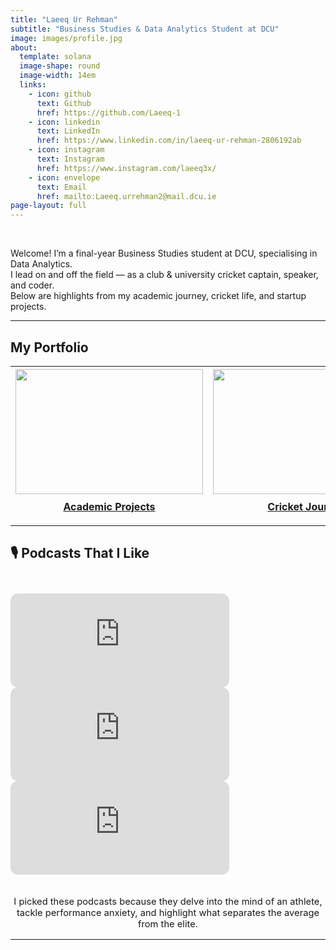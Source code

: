 ```yaml
---
title: "Laeeq Ur Rehman"
subtitle: "Business Studies & Data Analytics Student at DCU"
image: images/profile.jpg
about:
  template: solana
  image-shape: round
  image-width: 14em
  links:
    - icon: github
      text: Github
      href: https://github.com/Laeeq-1
    - icon: linkedin
      text: LinkedIn
      href: https://www.linkedin.com/in/laeeq-ur-rehman-2806192ab
    - icon: instagram
      text: Instagram
      href: https://www.instagram.com/laeeq3x/
    - icon: envelope
      text: Email
      href: mailto:Laeeq.urrehman2@mail.dcu.ie
page-layout: full
---
```


<style>
.fade-in {
  opacity: 0;
  animation: fadeIn 1.2s ease-in forwards;
}

@keyframes fadeIn {
  to { opacity: 1; }
}

.project-container, .podcast-container {
  display: flex;
  justify-content: center;
  gap: 20px;
  flex-wrap: wrap;
  margin-top: 30px;
}

.project-container img, .podcast-container iframe {
  width: 100%;
  max-width: 350px;
  border-radius: 12px;
  transition: transform 0.3s ease;
}

.project-container img:hover {
  transform: translateY(-10px);
}

.project-title {
  font-weight: bold;
  margin-top: 10px;
}

.contact-section {
  text-align: center;
  margin-top: 50px;
  font-size: 1.1em;
}

.contact-section a {
  display: inline-block;
  margin: 10px;
  text-decoration: none;
}
</style>

<!-- Fade-in separator only -->
<div class="fade-in" style="text-align:center;">
  <hr style="margin-top: 10px; margin-bottom: 30px;">
</div>

Welcome! I'm a final-year Business Studies student at DCU, specialising in Data Analytics.  
I lead on and off the field — as a club & university cricket captain, speaker, and coder.  
Below are highlights from my academic journey, cricket life, and startup projects.

---

##  My Portfolio

<div style="text-align: center;">
<table class="caption-top table">
<thead>
<tr class="header">
<th style="text-align: center;">
  <a href="projects/academic.html">
    <img src="images/dairygold.png" style="width: 300px; height: 200px; object-fit: cover; border-radius: 0;">
    <div class="project-title">Academic Projects</div>
  </a>
</th>
<th style="text-align: center;">
  <a href="projects/cricket-journey.html">
    <img src="images/cricket.jpg" style="width: 300px; height: 200px; object-fit: cover; border-radius: 0;">
    <div class="project-title">Cricket Journey</div>
  </a>
</th>
<th style="text-align: center;">
  <a href="projects/EVCIM.html">
    <img src="images/weights.jpg" style="width: 300px; height: 200px; object-fit: cover; border-radius: 0;">
    <div class="project-title">EVCIM: Recycled Weights</div>
  </a>
</th>
</tr>
</thead>
</table>
</div>

---

## 🎙️ Podcasts That I Like

<div class="podcast-container">
  <iframe src="https://www.youtube.com/embed/QOsHNL6V8O8" frameborder="0" allowfullscreen></iframe>
  <iframe src="https://www.youtube.com/embed/fJGYxQEpv6o" frameborder="0" allowfullscreen></iframe>
  <iframe src="https://www.youtube.com/embed/VSceuiPBpxY" frameborder="0" allowfullscreen></iframe>
</div>

<div style="text-align: center; margin-top: 20px; max-width: 700px; margin-left: auto; margin-right: auto; font-size: 1.05em;">
  I picked these podcasts because they delve into the mind of an athlete, tackle performance anxiety, and highlight what separates the average from the elite. 
</div>

---


